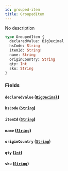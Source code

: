 ```yaml
---
id: grouped-item
title: GroupedItem
---
```


No description

```graphql
type GroupedItem {
  declaredValue: BigDecimal
  hsCode: String
  itemId: String!
  name: String
  originCountry: String
  qty: Int
  sku: String
}
```

### Fields

#### `declaredValue` ([`BigDecimal`](../../rate-service/scalars/big-decimal))

#### `hsCode` ([`String`](../../rate-service/scalars/string))

#### `itemId` ([`String`](../../rate-service/scalars/string))

#### `name` ([`String`](../../rate-service/scalars/string))

#### `originCountry` ([`String`](../../rate-service/scalars/string))

#### `qty` ([`Int`](../../rate-service/scalars/int))

#### `sku` ([`String`](../../rate-service/scalars/string))
